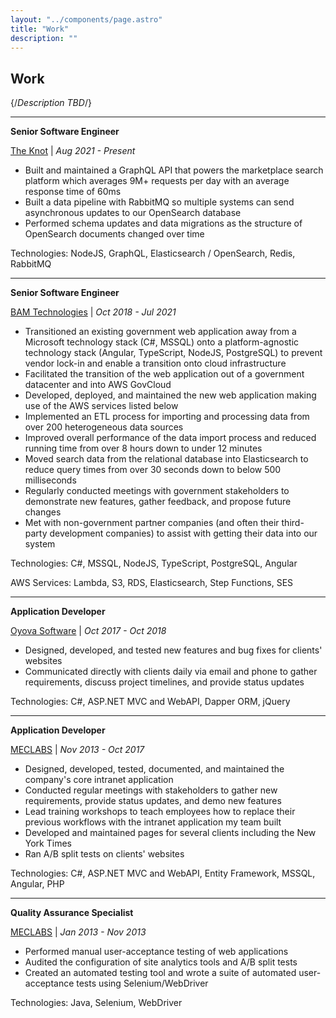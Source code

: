 ```yaml
---
layout: "../components/page.astro"
title: "Work"
description: ""
---
```


## Work

{/*Description TBD*/}

---

**Senior Software Engineer**

[The Knot](https://theknot.com) | *Aug 2021 - Present*

- Built and maintained a GraphQL API that powers the marketplace search platform which averages 9M+ requests per day with an average response time of 60ms
- Built a data pipeline with RabbitMQ so multiple systems can send asynchronous updates to our OpenSearch database
- Performed schema updates and data migrations as the structure of OpenSearch documents changed over time

Technologies: NodeJS, GraphQL, Elasticsearch / OpenSearch, Redis, RabbitMQ

---

**Senior Software Engineer**

[BAM Technologies](https://bamtech.net) | *Oct 2018 - Jul 2021*

- Transitioned an existing government web application away from a Microsoft technology stack (C#, MSSQL) onto a platform-agnostic technology stack (Angular, TypeScript, NodeJS, PostgreSQL) to prevent vendor lock-in and enable a transition onto cloud infrastructure
- Facilitated the transition of the web application out of a government datacenter and into AWS GovCloud
- Developed, deployed, and maintained the new web application making use of the AWS services listed below
- Implemented an ETL process for importing and processing data from over 200 heterogeneous data sources
- Improved overall performance of the data import process and reduced running time from over 8 hours down to under 12 minutes
- Moved search data from the relational database into Elasticsearch to reduce query times from over 30 seconds down to below 500 milliseconds
- Regularly conducted meetings with government stakeholders to demonstrate new features, gather feedback, and propose future changes
- Met with non-government partner companies (and often their third-party development companies) to assist with getting their data into our system

Technologies: C#, MSSQL, NodeJS, TypeScript, PostgreSQL, Angular

AWS Services: Lambda, S3, RDS, Elasticsearch, Step Functions, SES

---

**Application Developer**

[Oyova Software](https://oyova.com) | *Oct 2017 - Oct 2018*

- Designed, developed, and tested new features and bug fixes for clients' websites
- Communicated directly with clients daily via email and phone to gather requirements, discuss project timelines, and provide status updates

Technologies: C#, ASP.NET MVC and WebAPI, Dapper ORM, jQuery

---

**Application Developer**

[MECLABS](https://meclabs.com) | *Nov 2013 - Oct 2017*

- Designed, developed, tested, documented, and maintained the company's core intranet application
- Conducted regular meetings with stakeholders to gather new requirements, provide status updates, and demo new features
- Lead training workshops to teach employees how to replace their previous workflows with the intranet application my team built
- Developed and maintained pages for several clients including the New York Times
- Ran A/B split tests on clients' websites

Technologies: C#, ASP.NET MVC and WebAPI, Entity Framework, MSSQL, Angular, PHP

---

**Quality Assurance Specialist**

[MECLABS](https://meclabs.com) | *Jan 2013 - Nov 2013*

- Performed manual user-acceptance testing of web applications
- Audited the configuration of site analytics tools and A/B split tests
- Created an automated testing tool and wrote a suite of automated user-acceptance tests using Selenium/WebDriver

Technologies: Java, Selenium, WebDriver